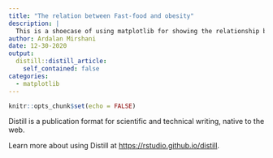 ```yaml
---
title: "The relation between Fast-food and obesity"
description: |
  This is a shoecase of using matplotlib for showing the relationship between obesity and fast-food in Europe.
author: Ardalan Mirshani
date: 12-30-2020
output:
  distill::distill_article:
    self_contained: false
categories:
  - matplotlib
---
```



```r
knitr::opts_chunk$set(echo = FALSE)
```

Distill is a publication format for scientific and technical writing, native to the web.

Learn more about using Distill at <https://rstudio.github.io/distill>.


